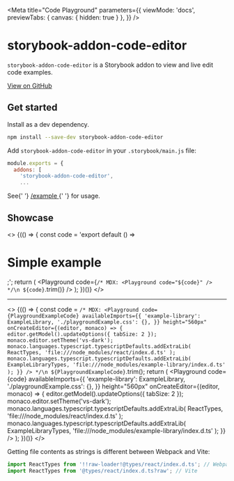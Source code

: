 
<Meta
  title="Code Playground"
  parameters={{
    viewMode: 'docs',
    previewTabs: { canvas: { hidden: true } },
  }}
/>

# storybook-addon-code-editor

`storybook-addon-code-editor` is a Storybook addon to view and live edit code examples.

<p>
  <a href="https://github.com/JeremyRH/storybook-addon-code-editor" target="_blank">
    View on GitHub
  </a>
</p>

## Get started

Install as a dev dependency.

```sh
npm install --save-dev storybook-addon-code-editor
```

Add `storybook-addon-code-editor` in your `.storybook/main.js` file:

```js
module.exports = {
  addons: [
    'storybook-addon-code-editor',
    ...
```

<p>
  See{' '}
  <a
    href="https://github.com/JeremyRH/storybook-addon-code-editor/tree/main/example"
    target="_blank"
  >
    /example
  </a>{' '}
  for usage.
</p>

## Showcase

<>
  {(() => {
    const code = 'export default () => <h1>Simple example</h1>;';
    return (
      <Playground
        code={`
/* MDX:
<Playground code="${code}" />
*/\n
${code}
    `.trim()}
      />
    );
  })()}
</>

---

<>
  {(() => {
    const code = `
/* MDX:
<Playground
  code={PlaygroundExampleCode}
  availableImports={{
    'example-library': ExampleLibrary,
    './playgroundExample.css': {},
  }}
  height="560px"
  onCreateEditor={(editor, monaco) => {
    editor.getModel().updateOptions({ tabSize: 2 });
    monaco.editor.setTheme('vs-dark');
    monaco.languages.typescript.typescriptDefaults.addExtraLib(
      ReactTypes,
      'file:///node_modules/react/index.d.ts'
    );
    monaco.languages.typescript.typescriptDefaults.addExtraLib(
      ExampleLibraryTypes,
      'file:///node_modules/example-library/index.d.ts'
    );
  }}
/>
*/\n
${PlaygroundExampleCode}
  `.trim();
    return (
      <Playground
        code={code}
        availableImports={{
          'example-library': ExampleLibrary,
          './playgroundExample.css': {},
        }}
        height="560px"
        onCreateEditor={(editor, monaco) => {
          editor.getModel().updateOptions({ tabSize: 2 });
          monaco.editor.setTheme('vs-dark');
          monaco.languages.typescript.typescriptDefaults.addExtraLib(
            ReactTypes,
            'file:///node_modules/react/index.d.ts'
          );
          monaco.languages.typescript.typescriptDefaults.addExtraLib(
            ExampleLibraryTypes,
            'file:///node_modules/example-library/index.d.ts'
          );
        }}
      />
    );
  })()}
</>

Getting file contents as strings is different between Webpack and Vite:

```js
import ReactTypes from '!!raw-loader!@types/react/index.d.ts'; // Webpack
import ReactTypes from '@types/react/index.d.ts?raw'; // Vite
```
